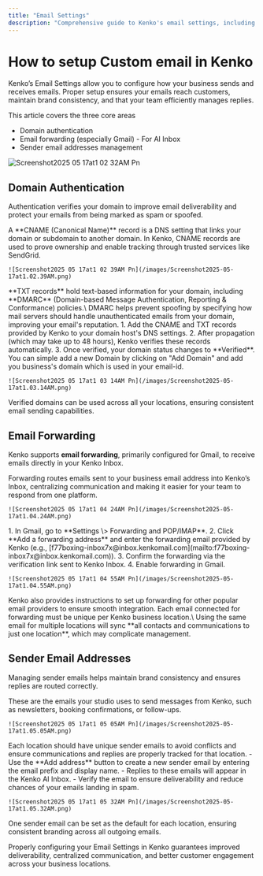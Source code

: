 ```yaml
---
title: "Email Settings"
description: "Comprehensive guide to Kenko's email settings, including domain authentication, email forwarding, and sender email management."
---
```



# How to setup Custom email in Kenko

Kenko’s Email Settings allow you to configure how your business sends and receives emails. Proper setup ensures your emails reach customers, maintain brand consistency, and that your team efficiently manages replies.

This article covers the three core areas

- Domain authentication
- Email forwarding (especially Gmail) - For AI Inbox
- Sender email addresses management

![Screenshot2025 05 17at1 02 32AM Pn](/images/Screenshot2025-05-17at1.02.32AM.png)

## Domain Authentication

Authentication verifies your domain to improve email deliverability and protect your emails from being marked as spam or spoofed.

<AccordionGroup>
  <Accordion title="What is a CNAME record?" icon="key-skeleton-left-right">
    A **CNAME (Canonical Name)** record is a DNS setting that links your domain or subdomain to another domain. In Kenko, CNAME records are used to prove ownership and enable tracking through trusted services like SendGrid.

    ![Screenshot2025 05 17at1 02 39AM Pn](/images/Screenshot2025-05-17at1.02.39AM.png)
  </Accordion>
  <Accordion title="What is a TXT record and DMARC?" icon="gear">
    **TXT records** hold text-based information for your domain, including **DMARC** (Domain-based Message Authentication, Reporting & Conformance) policies.\
    DMARC helps prevent spoofing by specifying how mail servers should handle unauthenticated emails from your domain, improving your email's reputation.
  </Accordion>
  <Accordion title="How to verify your domain?" icon="check">
    1. Add the CNAME and TXT records provided by Kenko to your domain host's DNS settings.
    2. After propagation (which may take up to 48 hours), Kenko verifies these records automatically.
    3. Once verified, your domain status changes to **Verified**.
  </Accordion>
  <Accordion title="Adding a new Domain" icon="plus">
    You can simple add a new Domain by clicking on "Add Domain" and add you business's domain which is used in your email-id.

    ![Screenshot2025 05 17at1 03 14AM Pn](/images/Screenshot2025-05-17at1.03.14AM.png)
  </Accordion>
</AccordionGroup>

<Info>
  Verified domains can be used across all your locations, ensuring consistent email sending capabilities.
</Info>

## Email Forwarding

Kenko supports **email forwarding**, primarily configured for Gmail, to receive emails directly in your Kenko Inbox.

<Steps>
  <Step title="Why forward emails?">
    Forwarding routes emails sent to your business email address into Kenko’s Inbox, centralizing communication and making it easier for your team to respond from one platform.

    ![Screenshot2025 05 17at1 04 24AM Pn](/images/Screenshot2025-05-17at1.04.24AM.png)
  </Step>
  <Step title="How to set up forwarding (Gmail)?">
    1. In Gmail, go to **Settings \> Forwarding and POP/IMAP**.
    2. Click **Add a forwarding address** and enter the forwarding email provided by Kenko (e.g., [f77boxing-inbox7x@inbox.kenkomail.com](mailto:f77boxing-inbox7x@inbox.kenkomail.com)).
    3. Confirm the forwarding via the verification link sent to Kenko Inbox.
    4. Enable forwarding in Gmail.

    ![Screenshot2025 05 17at1 04 55AM Pn](/images/Screenshot2025-05-17at1.04.55AM.png)
  </Step>
  <Step title="Other email clients">
    Kenko also provides instructions to set up forwarding for other popular email providers to ensure smooth integration.
  </Step>
</Steps>

<Info>
  Each email connected for forwarding must be unique per Kenko business location.\
  Using the same email for multiple locations will sync **all contacts and communications to just one location**, which may complicate management.
</Info>

## Sender Email Addresses

Managing sender emails helps maintain brand consistency and ensures replies are routed correctly.

<AccordionGroup>
  <Accordion title="What are sender email addresses?" icon="arrow-down-right">
    These are the emails your studio uses to send messages from Kenko, such as newsletters, booking confirmations, or follow-ups.

    ![Screenshot2025 05 17at1 05 05AM Pn](/images/Screenshot2025-05-17at1.05.05AM.png)
  </Accordion>
  <Accordion title="Why keep sender emails unique per location?" icon="location-pin">
    Each location should have unique sender emails to avoid conflicts and ensure communications and replies are properly tracked for that location.
  </Accordion>
  <Accordion title="How to add and verify sender emails?" icon="check">
    - Use the **Add address** button to create a new sender email by entering the email prefix and display name.
    - Replies to these emails will appear in the Kenko AI Inbox.
    - Verify the email to ensure deliverability and reduce chances of your emails landing in spam.

    ![Screenshot2025 05 17at1 05 32AM Pn](/images/Screenshot2025-05-17at1.05.32AM.png)
  </Accordion>
  <Accordion title="Setting a default sender email" icon="wrench">
    One sender email can be set as the default for each location, ensuring consistent branding across all outgoing emails.
  </Accordion>
</AccordionGroup>

Properly configuring your Email Settings in Kenko guarantees improved deliverability, centralized communication, and better customer engagement across your business locations.